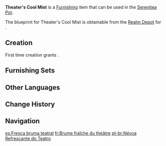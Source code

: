 {{Furnishing Infobox
|id             = 371126
|image          = Item Theater's Cool Mist.png
|category       = Courtyard
|subcategory    = Large Ornament
|quality        = 4
|adeptal_energy = 90
|load           = 285
|reduced_load   = 285
|description    = The fountain seen in the [[Grand Bazaar]] in front of the [[Zubayr Theater]]. Its mist is able to bring a cool breeze to the audience. The complex shape of the fountain meant that craftsmen needed to meticulously sculpt and polish it from a single piece of white stone, resulting in its astronomical price. Some legends also consider this fountain to be one of the symbols of the Grand Bazaar's prosperity.
|mention        = 
|blueprint      = Realm Depot
|source1        = 
}}
'''Theater's Cool Mist''' is a [[Furnishing]] item that can be used in the [[Serenitea Pot]].

The blueprint for Theater's Cool Mist is obtainable from the [[Realm Depot]] for {{Item|Realm Currency|24|x=240}}.

==Creation==
First time creation grants {{Item|Trust|24|x=90}}.
{{Recipe
|type = Creation
|time = 16h
|White Iron Chunk = 18
|sort = White Iron Chunk
}}

==Furnishing Sets==
{{Craft Usage|type=Furnishing Set}}

==Other Languages==
{{Other Languages
|default_hidden = 1
|en      = Theater's Cool Mist
|zhs     = 「剧场的沁凉水雾」
|zhs_rm  = "Jùchǎng de Qìnliáng Shuǐwù"
|zht     = 「劇場的沁涼水霧」
|zht_rm  = "Jùcháng de Qìnliáng Shuǐwù"
|ja      = 「劇場の清涼な水霧」
|ja_rm   = "Gekijou no Seiryou-na Suimu"{{Assumed}}
|ko      = 「극장 앞 시원한 물안개」
|ko_rm   = "Geukjjang Ap Siwonhan Murangae"
|es      = Fresca bruma teatral
|fr      = Brume fraîche du théâtre
|ru      = Театральная прохлада
|th      = "ละอองน้ำเย็นฉ่ำในโรงละคร"
|th_rm   = 
|vi      = Hơi Nước Tươi Mát Của Nhà Hát
|de      = „Im kalten Nebel des Theaters“
|id      = Kabut Dingin Teater
|pt      = Névoa Refrescante do Teatro
|tr      = Tiyatrodaki Serin Esinti
|it      = Fresca nebbia del teatro
}}

==Change History==
{{Change History|3.2}}

==Navigation==
{{Furnishing Navbox|exterior}}

[[es:Fresca bruma teatral]]
[[fr:Brume fraîche du théâtre]]
[[pt-br:Névoa Refrescante do Teatro]]